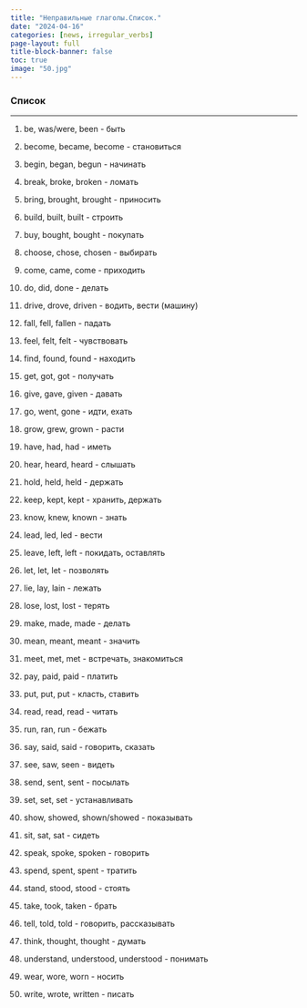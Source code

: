 ```yaml
---
title: "Неправильные глаголы.Список."
date: "2024-04-16"
categories: [news, irregular_verbs]
page-layout: full
title-block-banner: false
toc: true
image: "50.jpg"
---
```




### Список

------------------------------------------------------------------------

1. be, was/were, been - быть 

2. become, became, become - становиться  

3. begin, began, begun - начинать
 
4. break, broke, broken - ломать 

5. bring, brought, brought - приносить 

6. build, built, built - строить

7. buy, bought, bought - покупать 

8. choose, chose, chosen - выбирать  

9. come, came, come - приходить 

10. do, did, done - делать 

11. drive, drove, driven - водить, вести (машину) 

12. fall, fell, fallen - падать

13. feel, felt, felt - чувствовать 

14. find, found, found - находить

15. get, got, got - получать 

16. give, gave, given - давать 

17. go, went, gone - идти, ехать 

18. grow, grew, grown - расти 

19. have, had, had - иметь 

20. hear, heard, heard - слышать 

21. hold, held, held - держать 

22. keep, kept, kept - хранить, держать 

23. know, knew, known - знать 

24. lead, led, led - вести 

25. leave, left, left - покидать, оставлять 

26. let, let, let - позволять

27. lie, lay, lain - лежать 

28. lose, lost, lost - терять  

29. make, made, made - делать 

30. mean, meant, meant - значить  

31. meet, met, met - встречать, знакомиться 

32. pay, paid, paid - платить  

33. put, put, put - класть, ставить  

34. read, read, read - читать  

35. run, ran, run - бежать 

36. say, said, said - говорить, сказать  

37. see, saw, seen - видеть  

38. send, sent, sent - посылать  

39. set, set, set - устанавливать 

40. show, showed, shown/showed - показывать 

41. sit, sat, sat - сидеть  

42. speak, spoke, spoken - говорить  

43. spend, spent, spent - тратить 

44. stand, stood, stood - стоять 

45. take, took, taken - брать  

46. tell, told, told - говорить, рассказывать 

47. think, thought, thought - думать  

48. understand, understood, understood - понимать 

49. wear, wore, worn - носить  

50. write, wrote, written - писать